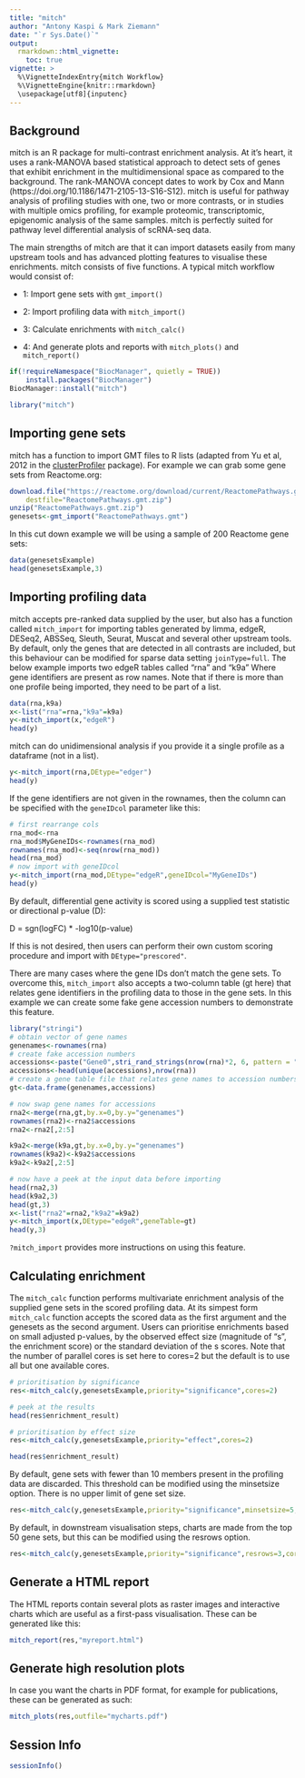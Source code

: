 ```yaml
---
title: "mitch"
author: "Antony Kaspi & Mark Ziemann"
date: "`r Sys.Date()`"
output:
  rmarkdown::html_vignette:
    toc: true
vignette: >
  %\VignetteIndexEntry{mitch Workflow}
  %\VignetteEngine{knitr::rmarkdown}
  \usepackage[utf8]{inputenc}
---
```


## Background

mitch is an R package for multi-contrast enrichment analysis. At
it’s heart, it uses a rank-MANOVA based statistical approach to detect sets
of genes that exhibit enrichment in the multidimensional space as compared
to the background. The rank-MANOVA concept dates to work by Cox and Mann
(https://doi.org/10.1186/1471-2105-13-S16-S12). mitch is useful for
pathway analysis of profiling studies with one, two or more contrasts,
or in studies with multiple omics profiling, for example proteomic,
transcriptomic, epigenomic analysis of the same samples. mitch is perfectly
suited for pathway level differential analysis of scRNA-seq data.

The main strengths of mitch are that it can import datasets easily
from many upstream tools and has advanced plotting features to 
visualise these enrichments. mitch consists of five functions. A
typical mitch workflow would consist of: 

* 1: Import gene sets with `gmt_import()`

* 2: Import profiling data with `mitch_import()`

* 3: Calculate enrichments with `mitch_calc()`

* 4: And generate plots and reports with `mitch_plots()` and `mitch_report()`



```r
if(!requireNamespace("BiocManager", quietly = TRUE))
    install.packages("BiocManager")
BiocManager::install("mitch")
```

```r
library("mitch")
```

## Importing gene sets
mitch has a function to import GMT files to R lists (adapted from Yu et al, 2012
in the [clusterProfiler](https://bioconductor.org/packages/release/bioc/html/clusterProfiler.html) 
package). For example we can grab some gene sets from Reactome.org:

```r
download.file("https://reactome.org/download/current/ReactomePathways.gmt.zip",
    destfile="ReactomePathways.gmt.zip")
unzip("ReactomePathways.gmt.zip")
genesets<-gmt_import("ReactomePathways.gmt")
```

In this cut down example we will be using a sample of 200 Reactome gene sets:

```r
data(genesetsExample)
head(genesetsExample,3)
```

## Importing profiling data
mitch accepts pre-ranked data supplied by the user, but also has a function
called `mitch_import` for importing tables generated by limma, edgeR, DESeq2,
ABSSeq, Sleuth, Seurat, Muscat and several other upstream tools. By default,
only the genes that are detected in all contrasts are included, but this 
behaviour can be modified for sparse data setting `joinType=full`. The below
example imports two edgeR tables called "rna" and "k9a" Where gene 
identifiers are present as row names. Note that if there is more than one
profile being imported, they need to be part of a list.

```r
data(rna,k9a)
x<-list("rna"=rna,"k9a"=k9a)
y<-mitch_import(x,"edgeR")
head(y)
```

mitch can do unidimensional analysis if you provide it a single profile as a
dataframe (not in a list).

```r
y<-mitch_import(rna,DEtype="edger")
head(y)
```

If the gene identifiers are not given in the rownames, then the column can be
specified with the `geneIDcol` parameter like this:

```r
# first rearrange cols
rna_mod<-rna
rna_mod$MyGeneIDs<-rownames(rna_mod)
rownames(rna_mod)<-seq(nrow(rna_mod))
head(rna_mod)
# now import with geneIDcol
y<-mitch_import(rna_mod,DEtype="edgeR",geneIDcol="MyGeneIDs")
head(y)
```

By default, differential gene activity is scored using a supplied test
statistic or directional p-value (D):

D = sgn(logFC) * -log10(p-value)

If this is not desired, then users can perform their own custom scoring
procedure and import with `DEtype="prescored"`.

There are many cases where the gene IDs don't match the gene sets. To overcome
this, `mitch_import` also accepts a two-column table (gt here) that relates gene
identifiers in the profiling data to those in the gene sets. In this example
we can create some fake gene accession numbers to demonstrate this feature.

```r
library("stringi")
# obtain vector of gene names
genenames<-rownames(rna)
# create fake accession numbers
accessions<-paste("Gene0",stri_rand_strings(nrow(rna)*2, 6, pattern = "[0-9]"),sep="")
accessions<-head(unique(accessions),nrow(rna))
# create a gene table file that relates gene names to accession numbers
gt<-data.frame(genenames,accessions)

# now swap gene names for accessions
rna2<-merge(rna,gt,by.x=0,by.y="genenames")
rownames(rna2)<-rna2$accessions
rna2<-rna2[,2:5]

k9a2<-merge(k9a,gt,by.x=0,by.y="genenames")
rownames(k9a2)<-k9a2$accessions
k9a2<-k9a2[,2:5]

# now have a peek at the input data before importing
head(rna2,3)
head(k9a2,3)
head(gt,3)
x<-list("rna2"=rna2,"k9a2"=k9a2)
y<-mitch_import(x,DEtype="edgeR",geneTable=gt)
head(y,3)
```

`?mitch_import` provides more instructions on using this feature.

## Calculating enrichment
The `mitch_calc` function performs multivariate enrichment analysis of the
supplied gene sets in the scored profiling data. At its simpest form 
`mitch_calc` function accepts the scored data as the first argument and the 
genesets as the second argument. Users can prioritise enrichments based on
small adjusted p-values, by the observed effect size (magnitude of "s", the
enrichment score) or the standard deviation of the s scores. Note that the
number of parallel cores is set here to cores=2 but the default is to use all
but one available cores.

```r
# prioritisation by significance
res<-mitch_calc(y,genesetsExample,priority="significance",cores=2)
```
```r
# peek at the results
head(res$enrichment_result)
```
```r
# prioritisation by effect size
res<-mitch_calc(y,genesetsExample,priority="effect",cores=2)
```
```r
head(res$enrichment_result)
```

By default, gene sets with fewer than 10 members present in the profiling data
are discarded. This threshold can be modified using the minsetsize option.
There is no upper limit of gene set size.

```r
res<-mitch_calc(y,genesetsExample,priority="significance",minsetsize=5,cores=2)
```

By default, in downstream visualisation steps, charts are made from the top 50 gene sets, but this can be 
modified using the resrows option.

```r
res<-mitch_calc(y,genesetsExample,priority="significance",resrows=3,cores=2)
```

## Generate a HTML report
The HTML reports contain several plots as raster images and interactive charts
which are useful as a first-pass visualisation. These can be generated like
this:

```r
mitch_report(res,"myreport.html")
```

## Generate high resolution plots
In case you want the charts in PDF format, for example for publications, these
can be generated as such:

```r
mitch_plots(res,outfile="mycharts.pdf")
```

## Session Info
```r
sessionInfo()
```

